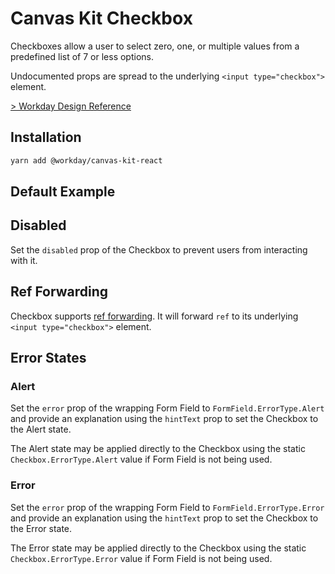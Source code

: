 


<Meta title="Components/Inputs/Checkbox/React" component={Checkbox} />

# Canvas Kit Checkbox

Checkboxes allow a user to select zero, one, or multiple values from a predefined list of 7 or less
options.

Undocumented props are spread to the underlying `<input type="checkbox">` element.

[> Workday Design Reference](https://design.workday.com/components/inputs/checkboxes)

## Installation

```sh
yarn add @workday/canvas-kit-react
```

## Default Example

<ExampleCodeBlock code={Default} />

## Disabled

Set the `disabled` prop of the Checkbox to prevent users from interacting with it.

<ExampleCodeBlock code={Disabled} />

## Ref Forwarding

Checkbox supports [ref forwarding](https://reactjs.org/docs/forwarding-refs.html). It will forward
`ref` to its underlying `<input type="checkbox">` element.

<ExampleCodeBlock code={RefForwarding} />

## Error States

### Alert

Set the `error` prop of the wrapping Form Field to `FormField.ErrorType.Alert` and provide an
explanation using the `hintText` prop to set the Checkbox to the Alert state.

<ExampleCodeBlock code={Alert} />

The Alert state may be applied directly to the Checkbox using the static `Checkbox.ErrorType.Alert`
value if Form Field is not being used.

<ExampleCodeBlock code={AlertStandalone} />

### Error

Set the `error` prop of the wrapping Form Field to `FormField.ErrorType.Error` and provide an
explanation using the `hintText` prop to set the Checkbox to the Error state.

<ExampleCodeBlock code={Error} />

The Error state may be applied directly to the Checkbox using the static `Checkbox.ErrorType.Error`
value if Form Field is not being used.

<ExampleCodeBlock code={ErrorStandalone} />
